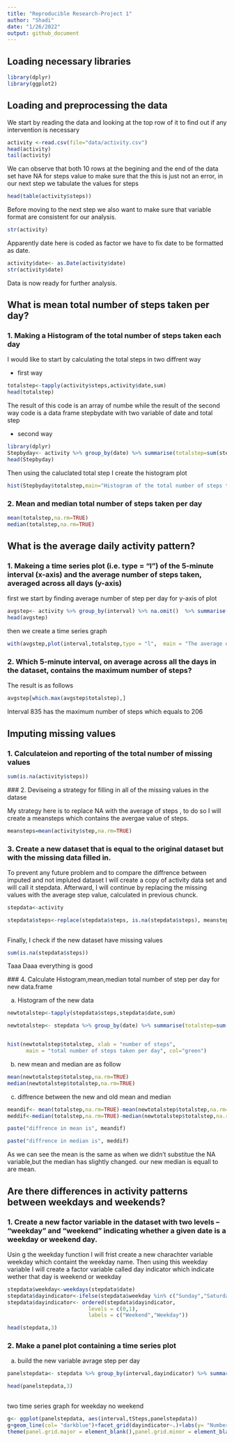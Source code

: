 ```yaml
---
title: "Reproducible Research-Project 1"
author: "Shadi"
date: "1/26/2022"
output: github_document
---
```


## Loading necessary libraries

```r
library(dplyr)
library(ggplot2)

```

## Loading and preprocessing the data
We start by reading the data and looking at the top row of it to find out if any intervention is necessary 
```r
activity <-read.csv(file="data/activity.csv")
head(activity)
tail(activity)

```

We can observe that both 10 rows at the begining and the end of the data set have NA for steps value to make sure that the this is just not an error, in our next step we tabulate the values for steps 

```r
head(table(activity$steps))

```
Before moving to the next step we also want to make sure that variable format are consistent for our analysis. 

```r
str(activity)
```

Apparently date here is coded as factor we have to fix date to be formatted as date.

```r
activity$date<- as.Date(activity$date)
str(activity$date)
```

Data is now ready for further analysis.

## What is mean total number of steps taken per day?

### 1. Making a Histogram of the total number of steps taken each day

I would like to start by calculating the total steps in two diffrent way 

* first way 

```r
totalstep<-tapply(activity$steps,activity$date,sum)
head(totalstep)
```
The result of this code is an array of numbe while the result of the second way code is a data frame stepbydate with two variable of date and total step 

* second way 

```r
library(dplyr)
Stepbyday<- activity %>% group_by(date) %>% summarise(totalstep=sum(steps))
head(Stepbyday)
```

Then using the caluclated total step I create the histogram plot


```r
hist(Stepbyday$totalstep,main="Histogram of the total number of steps taken each day", xlab="Total step", col = "Yellow")

```

### 2. Mean and median total number of steps taken per day


``` r
mean(totalstep,na.rm=TRUE)
median(totalstep,na.rm=TRUE)
``` 
## What is the average daily activity pattern?

### 1. Makeing a time series plot (i.e. type = "l") of the 5-minute interval (x-axis) and the average number of steps taken, averaged across all days (y-axis) 


  first we start by finding average number of step per day for y-axis of plot
 
 
```r
avgstep<- activity %>% group_by(interval) %>% na.omit()  %>% summarise(totalstep=mean(steps))
head(avgstep)
```
 
 then we create a time series graph

```r



with(avgstep,plot(interval,totalstep,type = "l",  main = "The average daily activity pattern"))


```



### 2. Which 5-minute interval, on average across all the days in the dataset, contains the maximum number of steps?

The result is as follows 

``` r
avgstep[which.max(avgstep$totalstep),]

```
Interval 835 has the maximum number of steps which equals to 206

## Imputing missing values

### 1. Calculateion and reporting of the total number of missing values 

```r
sum(is.na(activity$steps))

```

 ### 2. Deviseing a strategy for filling in all of the missing values in the datase
 
My strategy here is to replace NA with the average of steps , to do so I will create a meansteps which contains the avergae value of steps.
 
```r

meansteps=mean(activity$step,na.rm=TRUE)

```
 
### 3. Create a new dataset that is equal to the original dataset but with the missing data filled in.

To prevent any future problem and to compare the diffrence between imputed and not impluted dataset I will create a copy of activity data set and will call it stepdata. Afterward, I will continue by replacing the missing values with the average step value, calculated in previous chunck.
 
 
```r

stepdata<-activity

stepdata$steps<-replace(stepdata$steps, is.na(stepdata$steps), meansteps)
        

```
 
Finally, I check if the new dataset have missing values 
 
```r
sum(is.na(stepdata$steps))

```
 
 Taaa Daaa everything is good 
 

 ### 4. Calculate Histogram,mean,median total number of step per day  for new data.frame
 
 a) Histogram of the new data 
```r

newtotalstep<-tapply(stepdata$steps,stepdata$date,sum)

newtotalstep<- stepdata %>% group_by(date) %>% summarise(totalstep=sum(steps))


hist(newtotalstep$totalstep, xlab = "number of steps",
      main = "total number of steps taken per day", col="green")

```

b) new mean and median are as follow 


```r

mean(newtotalstep$totalstep,na.rm=TRUE)
median(newtotalstep$totalstep,na.rm=TRUE)

```

c) diffrence between the new and old mean and median 

```r

meandif<- mean(totalstep,na.rm=TRUE)-mean(newtotalstep$totalstep,na.rm=TRUE)
meddif<-median(totalstep,na.rm=TRUE)-median(newtotalstep$totalstep,na.rm=TRUE)

paste("diffrence in mean is", meandif)

paste("diffrence in median is", meddif)

```

As  we can see the mean is the same as when we didn't substitue the NA variable,but the median has slightly changed. our new median is equall to are mean.

## Are there differences in activity patterns between weekdays and weekends?


### 1. Create a new factor variable in the dataset with two levels -- "weekday" and "weekend" indicating whether a given date is a weekday or weekend day.

Usin g the weekday function I will frist create a new charachter variable weekday which containt the weekday name.
Then using this weekday variable I will create a factor variable called day indicator which indicate wether that day is weekend or weekday

```r

stepdata$weekday<-weekdays(stepdata$date)
stepdata$dayindicator<-ifelse(stepdata$weekday %in% c("Sunday","Saturday"),0,1)
stepdata$dayindicator<- ordered(stepdata$dayindicator,
                          levels = c(0,1),
                          labels = c("Weekend","Weekday"))

head(stepdata,3)

```


### 2. Make a panel plot containing a time series plot 

 a. build the  new variable avrage step per day
 
```r
  
panelstepdata<- stepdata %>% group_by(interval,dayindicator) %>% summarise(tSteps=mean(steps))

head(panelstepdata,3)
  
```

  two time series graph for weekday no weekend 


```r

g<- ggplot(panelstepdata, aes(interval,tSteps,panelstepdata))
g+geom_line(col= "darkblue")+facet_grid(dayindicator~.)+labs(y= "Number of steps")+
theme(panel.grid.major = element_blank(),panel.grid.minor = element_blank())

```





